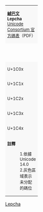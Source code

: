 {| class="wikitable nounderlines" style="border-collapse:collapse;background:#FFFFFF;font-size:large;text-align:center"
| colspan="17" style="background:#F8F8F8;font-size:small" | '''[[絨巴文 (Unicode區段)|絨巴文]]'''<br />'''Lepcha'''{{ref label|U1C00_as_of_Unicode_version|1}}{{ref label|U1C00_grey|2}}<br />[https://www.unicode.org/charts/PDF/U1C00.pdf Unicode Consortium 官方碼表]（PDF）
|- style="background:#F8F8F8;font-size:small"
| style="width:45pt" | &nbsp; || style="width:20pt"  | 0 || style="width:20pt"  | 1 || style="width:20pt"  | 2 || style="width:20pt"  | 3 || style="width:20pt"  | 4 || style="width:20pt"  | 5 || style="width:20pt"  | 6 || style="width:20pt"  | 7 || style="width:20pt"  | 8 || style="width:20pt"  | 9 || style="width:20pt"  | A || style="width:20pt"  | B || style="width:20pt"  | C || style="width:20pt"  | D || style="width:20pt"  | E || style="width:20pt"  | F
|-
| style="background:#F8F8F8;font-size:small" | U+1C0x
| title="U+1C00: LEPCHA LETTER KA" | &#x1C00;
| title="U+1C01: LEPCHA LETTER KLA" | &#x1C01;
| title="U+1C02: LEPCHA LETTER KHA" | &#x1C02;
| title="U+1C03: LEPCHA LETTER GA" | &#x1C03;
| title="U+1C04: LEPCHA LETTER GLA" | &#x1C04;
| title="U+1C05: LEPCHA LETTER NGA" | &#x1C05;
| title="U+1C06: LEPCHA LETTER CA" | &#x1C06;
| title="U+1C07: LEPCHA LETTER CHA" | &#x1C07;
| title="U+1C08: LEPCHA LETTER JA" | &#x1C08;
| title="U+1C09: LEPCHA LETTER NYA" | &#x1C09;
| title="U+1C0A: LEPCHA LETTER TA" | &#x1C0A;
| title="U+1C0B: LEPCHA LETTER THA" | &#x1C0B;
| title="U+1C0C: LEPCHA LETTER DA" | &#x1C0C;
| title="U+1C0D: LEPCHA LETTER NA" | &#x1C0D;
| title="U+1C0E: LEPCHA LETTER PA" | &#x1C0E;
| title="U+1C0F: LEPCHA LETTER PLA" | &#x1C0F;
|-
| style="background:#F8F8F8;font-size:small" | U+1C1x
| title="U+1C10: LEPCHA LETTER PHA" | &#x1C10;
| title="U+1C11: LEPCHA LETTER FA" | &#x1C11;
| title="U+1C12: LEPCHA LETTER FLA" | &#x1C12;
| title="U+1C13: LEPCHA LETTER BA" | &#x1C13;
| title="U+1C14: LEPCHA LETTER BLA" | &#x1C14;
| title="U+1C15: LEPCHA LETTER MA" | &#x1C15;
| title="U+1C16: LEPCHA LETTER MLA" | &#x1C16;
| title="U+1C17: LEPCHA LETTER TSA" | &#x1C17;
| title="U+1C18: LEPCHA LETTER TSHA" | &#x1C18;
| title="U+1C19: LEPCHA LETTER DZA" | &#x1C19;
| title="U+1C1A: LEPCHA LETTER YA" | &#x1C1A;
| title="U+1C1B: LEPCHA LETTER RA" | &#x1C1B;
| title="U+1C1C: LEPCHA LETTER LA" | &#x1C1C;
| title="U+1C1D: LEPCHA LETTER HA" | &#x1C1D;
| title="U+1C1E: LEPCHA LETTER HLA" | &#x1C1E;
| title="U+1C1F: LEPCHA LETTER VA" | &#x1C1F;
|-
| style="background:#F8F8F8;font-size:small" | U+1C2x
| title="U+1C20: LEPCHA LETTER SA" | &#x1C20;
| title="U+1C21: LEPCHA LETTER SHA" | &#x1C21;
| title="U+1C22: LEPCHA LETTER WA" | &#x1C22;
| title="U+1C23: LEPCHA LETTER A" | &#x1C23;
| title="U+1C24: LEPCHA SUBJOINED LETTER YA" | &#x1C24;
| title="U+1C25: LEPCHA SUBJOINED LETTER RA" | &#x1C25;
| title="U+1C26: LEPCHA VOWEL SIGN AA" | &#x1C26;
| title="U+1C27: LEPCHA VOWEL SIGN I" | &#x1C27;
| title="U+1C28: LEPCHA VOWEL SIGN O" | &#x1C28;
| title="U+1C29: LEPCHA VOWEL SIGN OO" | &#x1C29;
| title="U+1C2A: LEPCHA VOWEL SIGN U" | &#x1C2A;
| title="U+1C2B: LEPCHA VOWEL SIGN UU" | &#x1C2B;
| title="U+1C2C: LEPCHA VOWEL SIGN E" | &#x1C2C;
| title="U+1C2D: LEPCHA CONSONANT SIGN K" | &#x1C2D;
| title="U+1C2E: LEPCHA CONSONANT SIGN M" | &#x1C2E;
| title="U+1C2F: LEPCHA CONSONANT SIGN L" | &#x1C2F;
|-
| style="background:#F8F8F8;font-size:small" | U+1C3x
| title="U+1C30: LEPCHA CONSONANT SIGN N" | &#x1C30;
| title="U+1C31: LEPCHA CONSONANT SIGN P" | &#x1C31;
| title="U+1C32: LEPCHA CONSONANT SIGN R" | &#x1C32;
| title="U+1C33: LEPCHA CONSONANT SIGN T" | &#x1C33;
| title="U+1C34: LEPCHA CONSONANT SIGN NYIN-DO" | &#x1C34;
| title="U+1C35: LEPCHA CONSONANT SIGN KANG" | &#x1C35;
| title="U+1C36: LEPCHA SIGN RAN" | &#x1C36;
| title="U+1C37: LEPCHA SIGN NUKTA" | &#x1C37;
| title="Reserved" style="background-color:#CCCCCC;" |  
| title="Reserved" style="background-color:#CCCCCC;" |  
| title="Reserved" style="background-color:#CCCCCC;" |  
| title="U+1C3B: LEPCHA PUNCTUATION TA-ROL" | &#x1C3B;
| title="U+1C3C: LEPCHA PUNCTUATION NYET THYOOM TA-ROL" | &#x1C3C;
| title="U+1C3D: LEPCHA PUNCTUATION CER-WA" | &#x1C3D;
| title="U+1C3E: LEPCHA PUNCTUATION TSHOOK CER-WA" | &#x1C3E;
| title="U+1C3F: LEPCHA PUNCTUATION TSHOOK" | &#x1C3F;
|-
| style="background:#F8F8F8;font-size:small" | U+1C4x
| title="U+1C40: LEPCHA DIGIT ZERO" | &#x1C40;
| title="U+1C41: LEPCHA DIGIT ONE" | &#x1C41;
| title="U+1C42: LEPCHA DIGIT TWO" | &#x1C42;
| title="U+1C43: LEPCHA DIGIT THREE" | &#x1C43;
| title="U+1C44: LEPCHA DIGIT FOUR" | &#x1C44;
| title="U+1C45: LEPCHA DIGIT FIVE" | &#x1C45;
| title="U+1C46: LEPCHA DIGIT SIX" | &#x1C46;
| title="U+1C47: LEPCHA DIGIT SEVEN" | &#x1C47;
| title="U+1C48: LEPCHA DIGIT EIGHT" | &#x1C48;
| title="U+1C49: LEPCHA DIGIT NINE" | &#x1C49;
| title="Reserved" style="background-color:#CCCCCC;" |  
| title="Reserved" style="background-color:#CCCCCC;" |  
| title="Reserved" style="background-color:#CCCCCC;" |  
| title="U+1C4D: LEPCHA LETTER TTA" | &#x1C4D;
| title="U+1C4E: LEPCHA LETTER TTHA" | &#x1C4E;
| title="U+1C4F: LEPCHA LETTER DDA" | &#x1C4F;
|-
| colspan="17" style="background:#F8F8F8;font-size:small;text-align:left" | '''註釋'''
:1.{{note|U1C00_as_of_Unicode_version}}依據 Unicode 14.0
:2.{{note|U10F30_grey}}灰色區域表示未分配的碼位
|}<noinclude>
[[Category:Unicode模板|Lepcha]]
{{Documentation|Template:Unicode chart/block documentation}}
</noinclude>